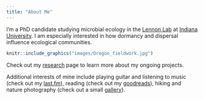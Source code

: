 ```yaml
---
title: "About Me"
---
```



I'm a PhD candidate studying microbial ecology in the [Lennon Lab](http://www.indiana.edu/~microbes/) at [Indiana University](http://www.bio.indiana.edu/). 
I am especially interested in how dormancy and dispersal influence ecological communities.

```r
knitr::include_graphics("images/Oregon_fieldwork.jpg")
```

Check out my [research](research.html) page to learn more about my ongoing projects.

Additional interests of mine include playing guitar and listening to music (check out my [last.fm](https://www.last.fm/user/nawis1017)), reading (check out my [goodreads](https://www.goodreads.com/nawis)), hiking and nature photography (check out a small [gallery](images/photo_gallery/index.html)). 



